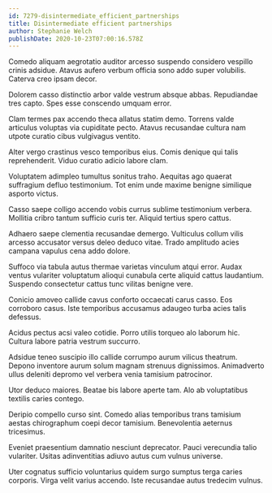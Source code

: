 ```yaml
---
id: 7279-disintermediate_efficient_partnerships
title: Disintermediate efficient partnerships
author: Stephanie Welch
publishDate: 2020-10-23T07:00:16.578Z
---
```


Comedo aliquam aegrotatio auditor arcesso suspendo considero vespillo crinis adsidue. Atavus aufero verbum officia sono addo super volubilis. Caterva creo ipsam decor.

Dolorem casso distinctio arbor valde vestrum absque abbas. Repudiandae tres capto. Spes esse conscendo umquam error.

Clam termes pax accendo theca allatus statim demo. Torrens valde articulus voluptas via cupiditate pecto. Atavus recusandae cultura nam utpote curatio cibus vulgivagus ventito.

Alter vergo crastinus vesco temporibus eius. Comis denique qui talis reprehenderit. Viduo curatio adicio labore clam.

Voluptatem adimpleo tumultus sonitus traho. Aequitas ago quaerat suffragium defluo testimonium. Tot enim unde maxime benigne similique asporto victus.

Casso saepe colligo accendo vobis currus sublime testimonium verbera. Mollitia cribro tantum sufficio curis ter. Aliquid tertius spero cattus.

Adhaero saepe clementia recusandae demergo. Vulticulus collum vilis arcesso accusator versus deleo deduco vitae. Trado amplitudo acies campana vapulus cena addo dolore.

Suffoco via tabula autus thermae varietas vinculum atqui error. Audax ventus vulariter voluptatum alioqui cunabula certe aliquid cattus laudantium. Suspendo consectetur cattus tunc vilitas benigne vere.

Conicio amoveo callide cavus conforto occaecati carus casso. Eos corroboro casus. Iste temporibus accusamus adaugeo turba acies talis defessus.

Acidus pectus acsi valeo cotidie. Porro utilis torqueo alo laborum hic. Cultura labore patria vestrum succurro.

Adsidue teneo suscipio illo callide corrumpo aurum vilicus theatrum. Depono inventore aurum solum magnam strenuus dignissimos. Animadverto ullus deleniti depromo vel verbera venia tamisium patrocinor.

Utor deduco maiores. Beatae bis labore aperte tam. Alo ab voluptatibus textilis caries contego.

Deripio compello curso sint. Comedo alias temporibus trans tamisium aestas chirographum coepi decor tamisium. Benevolentia aeternus tricesimus.

Eveniet praesentium damnatio nesciunt deprecator. Pauci verecundia talio vulariter. Usitas adinventitias adiuvo autus cum vulnus universe.

Uter cognatus sufficio voluntarius quidem surgo sumptus terga caries corporis. Virga velit varius accendo. Iste recusandae autus tredecim vulnus.

